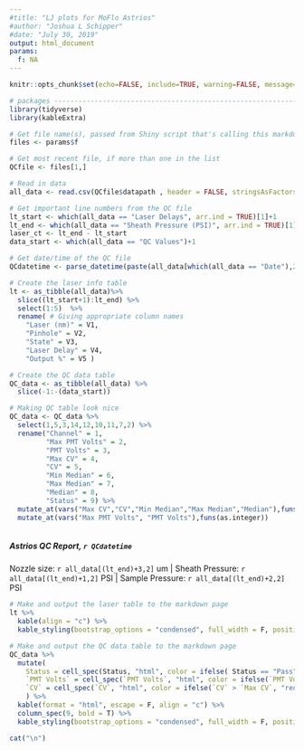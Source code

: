 ---
#title: "LJ plots for MoFlo Astrios"
#author: "Joshua L Schipper"
#date: "July 30, 2019"
output: html_document
params:
  f: NA
---

```{r setup, include = FALSE}
knitr::opts_chunk$set(echo=FALSE, include=TRUE, warning=FALSE, message=FALSE, strip.white=TRUE)

# packages --------------------------------------------------------------------
library(tidyverse)
library(kableExtra)

```

```{r }

# Get file name(s), passed from Shiny script that's calling this markdown
files <- params$f

# Get most recent file, if more than one in the list
QCfile <- files[1,]

# Read in data
all_data <- read.csv(QCfile$datapath , header = FALSE, stringsAsFactors = FALSE)

# Get important line numbers from the QC file
lt_start <- which(all_data == "Laser Delays", arr.ind = TRUE)[1]+1
lt_end <- which(all_data == "Sheath Pressure (PSI)", arr.ind = TRUE)[1]-1
laser_ct <- lt_end - lt_start
data_start <- which(all_data == "QC Values")+1

# Get date/time of the QC file
QCdatetime <- parse_datetime(paste(all_data[which(all_data == "Date"),2],all_data[which(all_data == "Time"),2]), "%* %d %b %Y %H:%M:%S")

# Create the laser info table
lt <- as_tibble(all_data)%>%
  slice((lt_start+1):lt_end) %>%
  select(1:5)  %>%
  rename( # Giving appropriate column names
    "Laser (nm)" = V1,
    "Pinhole" = V2,
    "State" = V3,
    "Laser Delay" = V4,
    "Output %" = V5 )

# Create the QC data table
QC_data <- as_tibble(all_data) %>%
  slice(-1:-(data_start)) 

# Making QC table look nice
QC_data <- QC_data %>%
  select(1,5,3,14,12,10,11,7,2) %>%
  rename("Channel" = 1,
         "Max PMT Volts" = 2,
         "PMT Volts" = 3,
         "Max CV" = 4,
         "CV" = 5,
         "Min Median" = 6,
         "Max Median" = 7,
         "Median" = 8,
         "Status" = 9) %>%
  mutate_at(vars("Max CV","CV","Min Median","Max Median","Median"),funs(as.double )) %>%
  mutate_at(vars("Max PMT Volts", "PMT Volts"),funs(as.integer))  



```

##### Astrios QC Report, `r QCdatetime`  
Nozzle size:     `r all_data[(lt_end)+3,2]` um | Sheath Pressure: `r all_data[(lt_end)+1,2]` PSI | Sample Pressure: `r all_data[(lt_end)+2,2]` PSI  

```{r }

# Make and output the laser table to the markdown page
lt %>%
  kable(align = "c") %>%
  kable_styling(bootstrap_options = "condensed", full_width = F, position = "left", font_size = 10)

```

```{r }

# Make and output the QC data table to the markdown page
QC_data %>%
  mutate(
    Status = cell_spec(Status, "html", color = ifelse( Status == "Pass", "green", "red" )), #color "Pass" green and "Fail" red
    `PMT Volts` = cell_spec(`PMT Volts`, "html", color = ifelse(`PMT Volts` > `Max PMT Volts`, "red", "black")),
    `CV` = cell_spec(`CV`, "html", color = ifelse(`CV` > `Max CV`, "red", "black"))
    ) %>%
  kable(format = "html", escape = F, align = "c") %>%
  column_spec(9, bold = T) %>%
  kable_styling(bootstrap_options = "condensed", full_width = F, position = "left", font_size = 10) 

cat("\n")

```







